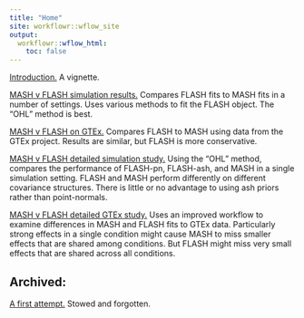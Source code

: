 ```yaml
---
title: "Home"
site: workflowr::wflow_site
output:
  workflowr::wflow_html:
    toc: false
---
```


[Introduction.](intro.html) A vignette.

[MASH v FLASH simulation results.](MASHvFLASHsims.html) Compares FLASH fits to MASH fits in a number of settings. Uses various methods to fit the FLASH object. The "OHL" method is best.

[MASH v FLASH on GTEx.](MASHvFLASHgtex.html) Compares FLASH to MASH using data from the GTEx project. Results are similar, but FLASH is more conservative.

[MASH v FLASH detailed simulation study.](MASHvFLASHsims2.html) Using the "OHL" method, compares the performance of FLASH-pn, FLASH-ash, and MASH in a single simulation setting. FLASH and MASH perform differently on different covariance structures. There is little or no advantage to using ash priors rather than point-normals.

[MASH v FLASH detailed GTEx study.](MASHvFLASHgtex2.html) Uses an improved workflow to examine differences in MASH and FLASH fits to GTEx data. Particularly strong effects in a single condition might cause MASH to miss smaller effects that are shared among conditions. But FLASH might miss very small effects that are shared across all conditions.


## Archived:

[A first attempt.](mashvflash.html) Stowed and forgotten.
